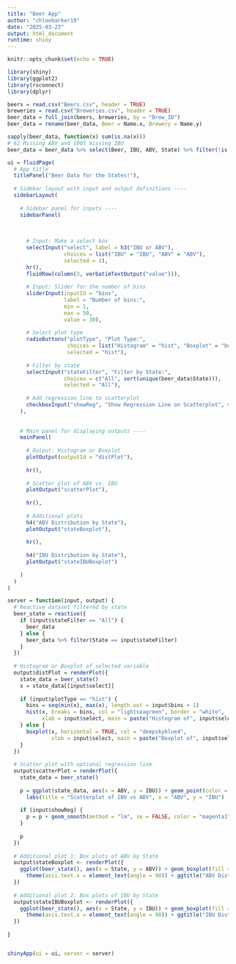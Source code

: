 ```yaml
---
title: "Beer App"
author: "chloebarker19"
date: "2025-03-23"
output: html_document
runtime: shiny
---
```

```r
knitr::opts_chunk$set(echo = TRUE)
```

```r
library(shiny)
library(ggplot2)
library(rsconnect)
library(dplyr)

beers = read.csv("Beers.csv", header = TRUE)
breweries = read.csv("Breweries.csv", header = TRUE)
beer_data = full_join(beers, breweries, by = "Brew_ID")
beer_data = rename(beer_data, Beer = Name.x, Brewery = Name.y)

sapply(beer_data, function(x) sum(is.na(x)))
# 62 Missing ABV and 1005 missing IBU 
beer_data = beer_data %>% select(Beer, IBU, ABV, State) %>% filter(!is.na(IBU)) 
```

```r

ui = fluidPage(
  # App title
  titlePanel("Beer Data for the States!"),
  
  # Sidebar layout with input and output definitions ----
  sidebarLayout(
    
    # Sidebar panel for inputs ----
    sidebarPanel(
      
      
      
      # Input: Make a select box 
      selectInput("select", label = h3("IBU or ABV"), 
                  choices = list("IBU" = "IBU", "ABV" = "ABV"), 
                  selected = 1),
      hr(),
      fluidRow(column(3, verbatimTextOutput("value"))),
      
      # Input: Slider for the number of bins
      sliderInput(inputId = "bins",
                  label = "Number of bins:",
                  min = 1,
                  max = 50,
                  value = 30),
      
      # Select plot type
      radioButtons("plotType", "Plot Type:",
                   choices = list("Histogram" = "hist", "Boxplot" = "box"),
                   selected = "hist"),
      
      # Filter by state
      selectInput("stateFilter", "Filter by State:",
                  choices = c("All", sort(unique(beer_data$State))),
                  selected = "All"),
      
      # Add regression line to scatterplot
      checkboxInput("showReg", "Show Regression Line on Scatterplot", value = TRUE)
    ),
    
    
    # Main panel for displaying outputs ----
    mainPanel(
      
      # Output: Histogram or Boxplot
      plotOutput(outputId = "distPlot"),
      
      hr(),
      
      # Scatter plot of ABV vs. IBU
      plotOutput("scatterPlot"),
      
      hr(),
      
      # Additional plots
      h4("ABV Distribution by State"),
      plotOutput("stateBoxplot"),
      
      hr(),
      
      h4("IBU Distribution by State"),
      plotOutput("stateIBUBoxplot")
      
    )
  )
)

server = function(input, output) {
  # Reactive dataset filtered by state
  beer_state = reactive({
    if (input$stateFilter == "All") {
      beer_data
    } else {
      beer_data %>% filter(State == input$stateFilter)
    }
  })
  
  # Histogram or Boxplot of selected variable
  output$distPlot = renderPlot({
    state_data = beer_state()
    x = state_data[[input$select]]
    
    if (input$plotType == "hist") {
      bins = seq(min(x), max(x), length.out = input$bins + 1)
      hist(x, breaks = bins, col = "lightseagreen", border = "white",
           xlab = input$select, main = paste("Histogram of", input$select))
    } else {
      boxplot(x, horizontal = TRUE, col = "deepskyblue4",
              xlab = input$select, main = paste("Boxplot of", input$select))
    }
  })
  
  # Scatter plot with optional regression line
  output$scatterPlot = renderPlot({
    state_data = beer_state()
    
    p = ggplot(state_data, aes(x = ABV, y = IBU)) + geom_point(color = "blue3", alpha = 0.8) +
      labs(title = "Scatterplot of IBU vs ABV", x = "ABV", y = "IBU")
    
    if (input$showReg) {
      p = p + geom_smooth(method = "lm", se = FALSE, color = "magenta1")
    }
    
    p
  })
  
  # Additional plot 1: Box plots of ABV by State
  output$stateBoxplot <- renderPlot({
    ggplot(beer_state(), aes(x = State, y = ABV)) + geom_boxplot(fill = "maroon3") +
      theme(axis.text.x = element_text(angle = 90)) + ggtitle("ABV Distribution by State") + xlab("State") + ylab("ABV")
  })
  
  # Additional plot 2: Box plots of IBU by State
  output$stateIBUBoxplot <- renderPlot({
    ggplot(beer_state(), aes(x = State, y = IBU)) + geom_boxplot(fill = "maroon3") +
      theme(axis.text.x = element_text(angle = 90)) + ggtitle("IBU Distribution by State") + xlab("State") + ylab("IBU")
  })
  
}


shinyApp(ui = ui, server = server)
```